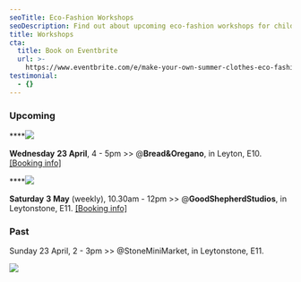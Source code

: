 ```yaml
---
seoTitle: Eco-Fashion Workshops
seoDescription: Find out about upcoming eco-fashion workshops for children in East London.
title: Workshops
cta:
  title: Book on Eventbrite
  url: >-
    https://www.eventbrite.com/e/make-your-own-summer-clothes-eco-fashion-kids-workshop-tickets-1309797572799
testimonial:
  - {}
---
```


### Upcoming

****![](/8.webp)

**Wednesday** **23 April**, 4 - 5pm >> @**Bread\&Oregano**, in Leyton, E10. [\[Booking info\]](https://wemakekidsclub.com/news/Make-Your-Own-Summer-Clothes-Kids-Workshop)

****![](/9.webp)

**Saturday** **3 May** (weekly), 10.30am - 12pm >> @**GoodShepherdStudios**, in Leytonstone, E11. [\[Booking info\]](https://www.eventbrite.com/e/eco-fashion-kids-workshop-tickets-1331503626189?aff=oddtdtcreator)

### Past

Sunday 23 April, 2 - 3pm >> @StoneMiniMarket, in Leytonstone, E11.

![](</Blog IMG internal-3.webp>)
